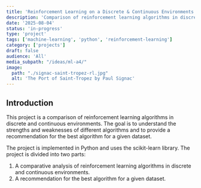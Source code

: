 ```yaml
---
title: 'Reinforcement Learning on a Discrete & Continuous Environments'
description: 'Comparison of reinforcement learning algorithms in discrete and continuous environments'
date: '2025-08-04'
status: 'in-progress'
type: 'project'
tags: ['machine-learning', 'python', 'reinforcement-learning']
category: ['projects']
draft: false
audience: 'All'
media_subpath: "/ideas/ml-a4/"
image:
  path: "./signac-saint-tropez-rl.jpg"
  alt: 'The Port of Saint-Tropez by Paul Signac'
---
```


## Introduction

This project is a comparison of reinforcement learning algorithms in discrete and continuous environments. The goal is to understand the strengths and weaknesses of different algorithms and to provide a recommendation for the best algorithm for a given dataset.

The project is implemented in Python and uses the scikit-learn library. The project is divided into two parts:

1. A comparative analysis of reinforcement learning algorithms in discrete and continuous environments.
2. A recommendation for the best algorithm for a given dataset.